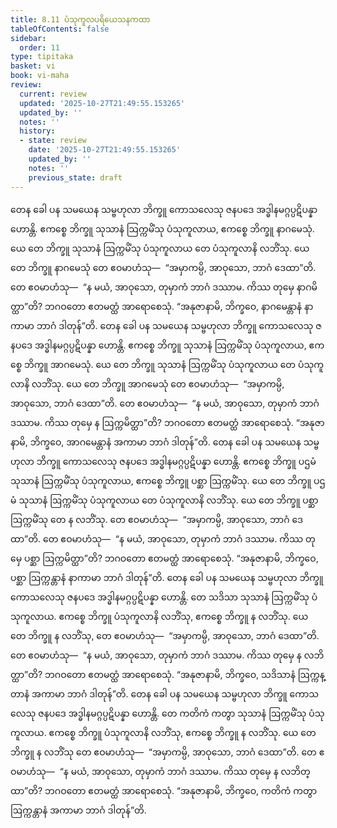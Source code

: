 ```yaml
---
title: 8.11 ပံသုကူလပရိယေသနကထာ
tableOfContents: false
sidebar:
  order: 11
type: tipitaka
basket: vi
book: vi-maha
review:
  current: review
  updated: '2025-10-27T21:49:55.153265'
  updated_by: ''
  notes: ''
  history:
  - state: review
    date: '2025-10-27T21:49:55.153265'
    updated_by: ''
    notes: ''
    previous_state: draft
---
```



<ReviewStatus review={frontmatter.review} showDetails={true} />

<HypothesisAnnotation frontmatter={frontmatter} />

<DynamicBreadcrumb />

<Division number="341" book="vi-maha" e="ch" v="3" p="394">

<Paragraph number="1597" book="vi-maha">
တေန ခေါ ပန သမယေန သမ္ဗဟုလာ ဘိက္ခူ ကောသလေသု ဇနပဒေ အဒ္ဓါနမဂ္ဂပ္ပဋိပန္နာ ဟောန္တိ. ဧကစ္စေ ဘိက္ခူ သုသာနံ ဩက္ကမိံသု ပံသုကူလာယ, ဧကစ္စေ ဘိက္ခူ နာဂမေသုံ. ယေ တေ ဘိက္ခူ သုသာနံ ဩက္ကမိံသု ပံသုကူလာယ တေ ပံသုကူလာနိ လဘိံသု. ယေ တေ ဘိက္ခူ နာဂမေသုံ တေ ဧဝမာဟံသု—  “အမှာကမ္ပိ, အာဝုသော, ဘာဂံ ဒေထာ”တိ. တေ ဧဝမာဟံသု—  “န မယံ, အာဝုသော, တုမှာကံ ဘာဂံ ဒဿာမ. ကိဿ တုမှေ နာဂမိတ္ထာ”တိ? ဘဂဝတော ဧတမတ္ထံ အာရောစေသုံ. “အနုဇာနာမိ, ဘိက္ခဝေ, နာဂမေန္တာနံ နာကာမာ ဘာဂံ ဒါတုန်”တိ.
</Paragraph>

<Paragraph number="1598" book="vi-maha">
တေန ခေါ ပန သမယေန သမ္ဗဟုလာ ဘိက္ခူ ကောသလေသု ဇနပဒေ အဒ္ဓါနမဂ္ဂပ္ပဋိပန္နာ ဟောန္တိ. ဧကစ္စေ ဘိက္ခူ သုသာနံ ဩက္ကမိံသု ပံသုကူလာယ, ဧကစ္စေ ဘိက္ခူ အာဂမေသုံ. ယေ တေ ဘိက္ခူ သုသာနံ ဩက္ကမိံသု ပံသုကူလာယ တေ ပံသုကူလာနိ လဘိံသု. ယေ တေ ဘိက္ခူ အာဂမေသုံ တေ ဧဝမာဟံသု—  “အမှာကမ္ပိ, အာဝုသော, ဘာဂံ ဒေထာ”တိ. တေ ဧဝမာဟံသု—  “န မယံ, အာဝုသော, တုမှာကံ ဘာဂံ ဒဿာမ. ကိဿ တုမှေ န ဩက္ကမိတ္ထာ”တိ? ဘဂဝတော ဧတမတ္ထံ အာရောစေသုံ. “အနုဇာနာမိ, ဘိက္ခဝေ, အာဂမေန္တာနံ အကာမာ ဘာဂံ ဒါတုန်”တိ.
</Paragraph>

<Paragraph number="1599" book="vi-maha">
တေန ခေါ ပန သမယေန သမ္ဗဟုလာ ဘိက္ခူ ကောသလေသု ဇနပဒေ အဒ္ဓါနမဂ္ဂပ္ပဋိပန္နာ ဟောန္တိ. ဧကစ္စေ ဘိက္ခူ ပဌမံ သုသာနံ ဩက္ကမိံသု ပံသုကူလာယ, ဧကစ္စေ ဘိက္ခူ ပစ္ဆာ ဩက္ကမိံသု. ယေ တေ ဘိက္ခူ ပဌမံ သုသာနံ ဩက္ကမိံသု ပံသုကူလာယ တေ ပံသုကူလာနိ လဘိံသု. ယေ တေ ဘိက္ခူ ပစ္ဆာ ဩက္ကမိံသု တေ န လဘိံသု. တေ ဧဝမာဟံသု—  “အမှာကမ္ပိ, အာဝုသော, ဘာဂံ ဒေထာ”တိ. တေ ဧဝမာဟံသု—  “န မယံ, အာဝုသော, တုမှာကံ ဘာဂံ ဒဿာမ. ကိဿ တုမှေ ပစ္ဆာ ဩက္ကမိတ္ထာ”တိ? ဘဂဝတော ဧတမတ္ထံ အာရောစေသုံ. “အနုဇာနာမိ, ဘိက္ခဝေ, ပစ္ဆာ ဩက္ကန္တာနံ နာကာမာ ဘာဂံ ဒါတုန်”တိ.
</Paragraph>

<Paragraph number="1600" book="vi-maha">
တေန ခေါ ပန သမယေန သမ္ဗဟုလာ ဘိက္ခူ ကောသလေသု ဇနပဒေ အဒ္ဓါနမဂ္ဂပ္ပဋိပန္နာ ဟောန္တိ. တေ သဒိသာ သုသာနံ ဩက္ကမိံသု ပံသုကူလာယ. ဧကစ္စေ ဘိက္ခူ ပံသုကူလာနိ လဘိံသု, ဧကစ္စေ ဘိက္ခူ န လဘိံသု. ယေ တေ ဘိက္ခူ န လဘိံသု, တေ ဧဝမာဟံသု—  “အမှာကမ္ပိ, အာဝုသော, ဘာဂံ ဒေထာ”တိ. တေ ဧဝမာဟံသု—  “န မယံ, အာဝုသော, တုမှာကံ ဘာဂံ ဒဿာမ. ကိဿ တုမှေ န လဘိတ္ထာ”တိ? ဘဂဝတော ဧတမတ္ထံ အာရောစေသုံ. “အနုဇာနာမိ, ဘိက္ခဝေ, သဒိသာနံ ဩက္ကန္တာနံ အကာမာ ဘာဂံ ဒါတုန်”တိ.
</Paragraph>

<Paragraph number="1601" book="vi-maha">
တေန ခေါ ပန သမယေန သမ္ဗဟုလာ ဘိက္ခူ ကောသလေသု ဇနပဒေ အဒ္ဓါနမဂ္ဂပ္ပဋိပန္နာ ဟောန္တိ. တေ ကတိကံ ကတွာ သုသာနံ ဩက္ကမိံသု ပံသုကူလာယ. ဧကစ္စေ ဘိက္ခူ ပံသုကူလာနိ လဘိံသု, ဧကစ္စေ ဘိက္ခူ န လဘိံသု. ယေ တေ ဘိက္ခူ န လဘိံသု တေ ဧဝမာဟံသု—  “အမှာကမ္ပိ, အာဝုသော, ဘာဂံ ဒေထာ”တိ. တေ ဧဝမာဟံသု—  “န မယံ, အာဝုသော, တုမှာကံ ဘာဂံ ဒဿာမ. ကိဿ တုမှေ န လဘိတ္ထာ”တိ? ဘဂဝတော ဧတမတ္ထံ အာရောစေသုံ. “အနုဇာနာမိ, ဘိက္ခဝေ, ကတိကံ ကတွာ ဩက္ကန္တာနံ အကာမာ ဘာဂံ ဒါတုန်”တိ.
</Paragraph>
</Division>